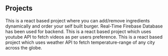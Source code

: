 ## Projects

<ProjectCard title="Burger Builder" link="https://myburgermaker.netlify.com" bg="linear-gradient(to right, #D4145A 0%, #FBB03B 100%)">
This is a react based project where you can add/remove ingredients dynamically and order your self built burger. Real-Time Firebase Database has been used for backend.
</ProjectCard>

<ProjectCard title="Youtube Clone" link="https://myyoutubeclone.netlify.app" bg="linear-gradient(to right, #D4145A 0%, #FBB03B 100%)">
This is a react based project which uses youtube API to fetch videos as per users preference.
</ProjectCard>

<ProjectCard title="Hey Weather" link="https://heyweather.netlify.app" bg="linear-gradient(to right, #D4145A 0%, #FBB03B 100%)">
This is a react based project which uses weather API to fetch temperature-range of any city across the globe.
</ProjectCard>